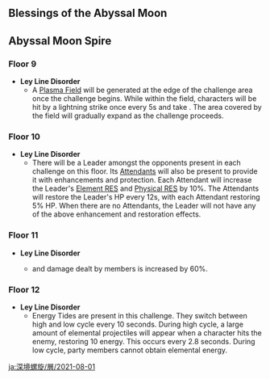 {{Abyssal Moon Spire
|startVersion=2.0
|start=2021-08-01
|end=2021-09-16
|prev=2021-06-16
|next=2021-09-16
|floor9Changed=1
|floor10Changed=1
|floor11Changed=1
|floor12Changed=1
}}

==Blessings of the Abyssal Moon==
{{Blessing of the Abyssal Moon Schedule}}

==Abyssal Moon Spire==
===Floor 9===
*'''Ley Line Disorder'''
**A [[Plasma Field]] will be generated at the edge of the challenge area once the challenge begins. While within the field, characters will be hit by a lightning strike once every 5s and take {{Color|Electro DMG}}. The area covered by the field will gradually expand as the challenge proceeds.
{{Domain Enemies
|level1=72
|target1=Remaining challenge time longer than 60/180/300 sec.
|enemies1_1=Large Hydro Slime*4;Electro Hilichurl Shooter*2//Large Hydro Slime*4;Cryo Hilichurl Shooter*2//Wooden Shieldwall Mitachurl;Anemo Samachurl;Hydro Samachurl
|enemies1_2=Crackling Axe Mitachurl;Blazing Axe Mitachurl//Hydro Abyss Mage/{{Aura|Mist Bubble}};Electro Samachurl*2

|level2=74
|target2=Remaining challenge time longer than 60/180/300 sec.
|enemies2_1=Fatui Skirmisher - Cryogunner Legionnaire*1;Fatui Skirmisher - Hydrogunner Legionnaire*1;Fatui Skirmisher - Anemoboxer Vanguard*1//Fatui Skirmisher - Cryogunner Legionnaire*1;Fatui Skirmisher - Electrohammer Vanguard*1;Fatui Skirmisher - Geochanter Bracer*1
|enemies2_2=Treasure Hoarders: Marksman*1;Treasure Hoarders: Pugilist*3;Treasure Hoarders: Pyro Potioneer*1;Treasure Hoarders: Electro Potioneer*1//Treasure Hoarders: Marksman*1;Treasure Hoarders: Crusher*3;Treasure Hoarders: Hydro Potioneer*1;Treasure Hoarders: Cryo Potioneer*1//Treasure Hoarders: Handyman*1;Treasure Hoarders: Gravedigger*1;Treasure Hoarders: Seaman*1

|level3=76
|target3=Remaining challenge time longer than 180/300/420 sec.
|enemies3_1=Stonehide Lawachurl*1//Frostarm Lawachurl*1
|enemies3_2=Fatui Electro Cicin Mage*2//Fatui Pyro Agent*2
}}

===Floor 10===
*'''Ley Line Disorder'''
**There will be a Leader amongst the opponents present in each challenge on this floor. Its [[Attendants]] will also be present to provide it with enhancements and protection. Each Attendant will increase the Leader's [[Elemental RES|Element RES]] and [[Physical RES]] by 10%. The Attendants will restore the Leader's HP every 12s, with each Attendant restoring 5% HP. When there are no Attendants, the Leader will not have any of the above enhancement and restoration effects.
{{Domain Enemies
|level1=80
|target1=Remaining challenge time longer than 60/180/300 sec.
|enemies1_1=Blazing Axe Mitachurl/{{Aura|Attendants}};Cryo Hilichurl Shooter*2;Electro Hilichurl Shooter*2//Electro Abyss Mage/{{Aura|Attendants}};Dendro Samachurl;Anemo Samachurl;Hydro Samachurl;Pyro Hilichurl Shooter*2
|enemies1_2=Stonehide Lawachurl/{{Aura|Attendants}};Pyro Hilichurl Shooter*2;Cryo Hilichurl Shooter*2

|level2=82
|target2=Remaining challenge time longer than 60/180/300 sec.
|enemies2_1=Fatui Pyro Agent/{{Aura|Attendants}};Fatui Skirmisher - Cryogunner Legionnaire;Fatui Skirmisher - Hydrogunner Legionnaire;Fatui Skirmisher - Anemoboxer Vanguard
|enemies2_2=Fatui Electro Cicin Mage/{{Aura|Attendants}};Fatui Skirmisher - Pyroslinger Bracer;Fatui Skirmisher - Electrohammer Vanguard;Fatui Skirmisher - Geochanter Bracer

|level3=85
|target3=Remaining challenge time longer than 180/300/420 sec.
|enemies3_1=Abyss Lector: Violet Lightning*1/{{Aura|Attendants}};Anemo Samachurl*1;Hydro Samachurl*1
|enemies3_2=Abyss Herald: Wicked Torrents*1/{{Aura|Attendants}};Electro Samachurl*2
}}

===Floor 11===
*'''Ley Line Disorder'''
**{{Pyro}} and {{Cryo}} damage dealt by members is increased by 60%.
{{Domain Enemies
|level1=88
|target1=Remaining challenge time longer than 60/180/300 sec.
|enemies1_1=Crackling Axe Mitachurl*2;Blazing Axe Mitachurl*1/{{Aura|Tracking Fire Ball}};Electro Whopperflower*6;Large Electro Slime*2;Mutant Electro Slime*2;Large Hydro Slime*4
|enemies1_2=Thunderhelm Lawachurl*1/{{Aura|Lightning Bolt Matrix}};Electro Abyss Mage*1/{{Aura|Engulfing Storm}}

|level2=90
|target2=Remaining challenge time longer than 60/180/300 sec.
|enemies2_1=Cryo Abyss Mage/{{Aura|Freezing Filament}};Hydro Abyss Mage/{{Aura|Slowing Water}}//Frostarm Lawachurl/{{Aura|Discharge|Cryo}}
|enemies2_2=Abyss Lector: Violet Lightning*1;Electro Abyss Mage*1/{{Aura|Lightning Bolt Matrix}};Pyro Abyss Mage*1/{{Aura|Tracking Fire Ball}}

|level3=92
|target3=Remaining challenge time longer than 180/300/420 sec.
|enemies3_1=Cryo Hypostasis*1
|enemies3_2=Pyro Hypostasis*1
}}

===Floor 12===
*'''Ley Line Disorder'''
**Energy Tides are present in this challenge. They switch between high and low cycle every 10 seconds. During high cycle, a large amount of elemental projectiles will appear when a character hits the enemy, restoring 10 energy. This occurs every 2.8 seconds. During low cycle, party members cannot obtain elemental energy.
{{Domain Enemies
|level1=95
|target1=Remaining challenge time longer than 180/300/420 sec.
|enemies1_1=Nobushi: Jintouban;Nobushi: Hitsukeban;Nobushi: Kikouban//Kairagi: Dancing Thunder;Kairagi: Fiery Might
|enemies1_2=Fatui Pyro Agent*2//Mirror Maiden;Fatui Electro Cicin Mage
|note1=<br>
* Both halves of this challenge contain an {{Electro}} [[Elemental Node]] that applies a massive RES and Cooldown Reduction buff to opponents until the status has been removed.

|level2=98
|target2=Remaining challenge time longer than 180/300/420 sec.
|enemies2_1=Crackling Axe Mitachurl / {{Aura|Lightning Bolt Matrix}};Blazing Axe Mitachurl / {{Aura|Smoldering Flames}}//Hydro Abyss Mage / {{Aura|Mist Bubble}};Thunderhelm Lawachurl / {{Aura|Engulfing Storm}}
|enemies2_2=Maguu Kenki

|level3=100
|target3=Remaining challenge time longer than 180/300/420 sec.
|enemies3_1=Ruin Hunter//Ruin Cruiser;Ruin Defender;Ruin Scout
|enemies3_2=Ruin Guard//Ruin Destroyer*2;Ruin Scout
}}

[[ja:深境螺旋/層/2021-08-01]]